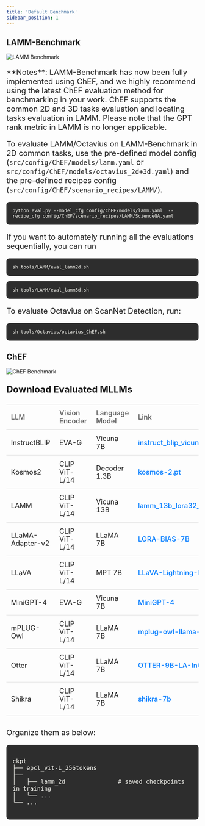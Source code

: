 ```yaml
---
title: 'Default Benchmark'
sidebar_position: 1
---
```


## LAMM-Benchmark

![LAMM Benchmark](/images/lamm-benchmark.png)

<p style="font-size: 1.25rem;">
**Notes**: LAMM-Benchmark has now been fully implemented using ChEF, and we highly recommend using the latest ChEF evaluation method for benchmarking in your work. ChEF supports the common 2D and 3D tasks evaluation and locating tasks evaluation in LAMM. Please note that the GPT rank metric in LAMM is no longer applicable.
</p>

<p style="font-size: 1.25rem;">
To evaluate LAMM/Octavius on LAMM-Benchmark in 2D common tasks, use the pre-defined model config (<code>src/config/ChEF/models/lamm.yaml</code> or <code>src/config/ChEF/models/octavius_2d+3d.yaml</code>) and the pre-defined recipes config (<code>src/config/ChEF/scenario_recipes/LAMM/</code>).
</p>

<pre style="background-color: #2d2d2d; color: #f8f8f2; padding: 16px; border-radius: 8px;">
<code>python eval.py --model_cfg config/ChEF/models/lamm.yaml  --recipe_cfg config/ChEF/scenario_recipes/LAMM/ScienceQA.yaml</code>
</pre>

<p style="font-size: 1.25rem;">
If you want to automately running all the evaluations sequentially, you can run
</p>

<pre style="background-color: #2d2d2d; color: #f8f8f2; padding: 16px; border-radius: 8px;">
<code>sh tools/LAMM/eval_lamm2d.sh</code>
</pre>

<pre style="background-color: #2d2d2d; color: #f8f8f2; padding: 16px; border-radius: 8px;">
<code>sh tools/LAMM/eval_lamm3d.sh</code>
</pre>

<p style="font-size: 1.25rem;">
To evaluate Octavius on ScanNet Detection, run:
</p>

<pre style="background-color: #2d2d2d; color: #f8f8f2; padding: 16px; border-radius: 8px;">
<code>sh tools/Octavius/octavius_ChEF.sh</code>
</pre>

## ChEF

![ChEF Benchmark](/images/ChEF.png)

<h3 style="font-size: 1.5rem; font-weight: bold; margin-top: 1.5rem;">Download Evaluated MLLMs</h3>

<table style="width: 100%; border-collapse: collapse; margin: 1.5rem 0; font-size: 1.125rem;">
  <thead>
    <tr>
      <th style="border-bottom: 1px solid #ddd; padding: 12px; text-align: left; color: #666; font-weight: 600;">LLM</th>
      <th style="border-bottom: 1px solid #ddd; padding: 12px; text-align: left; color: #666; font-weight: 600;">Vision Encoder</th>
      <th style="border-bottom: 1px solid #ddd; padding: 12px; text-align: left; color: #666; font-weight: 600;">Language Model</th>
      <th style="border-bottom: 1px solid #ddd; padding: 12px; text-align: left; color: #666; font-weight: 600;">Link</th>
    </tr>
  </thead>
  <tbody>
    <tr>
      <td style="padding: 12px; border-bottom: 1px solid #ddd;">InstructBLIP</td>
      <td style="padding: 12px; border-bottom: 1px solid #ddd;">EVA-G</td>
      <td style="padding: 12px; border-bottom: 1px solid #ddd;">Vicuna 7B</td>
      <td style="padding: 12px; border-bottom: 1px solid #ddd;"><a href="https://storage.googleapis.com/sfr-vision-language-research/LAVIS/models/InstructBLIP/instruct_blip_vicuna7b_trimmed.pth" style="color: #007bff; text-decoration: none; font-weight: 500;">instruct_blip_vicuna7b_trimmed</a></td>
    </tr>
    <tr>
      <td style="padding: 12px; border-bottom: 1px solid #ddd;">Kosmos2</td>
      <td style="padding: 12px; border-bottom: 1px solid #ddd;">CLIP ViT-L/14</td>
      <td style="padding: 12px; border-bottom: 1px solid #ddd;">Decoder 1.3B</td>
      <td style="padding: 12px; border-bottom: 1px solid #ddd;"><a href="https://conversationhub.blob.core.windows.net/beit-share-public/kosmos-2/kosmos-2.pt" style="color: #007bff; text-decoration: none; font-weight: 500;">kosmos-2.pt</a></td>
    </tr>
    <tr>
      <td style="padding: 12px; border-bottom: 1px solid #ddd;">LAMM</td>
      <td style="padding: 12px; border-bottom: 1px solid #ddd;">CLIP ViT-L/14</td>
      <td style="padding: 12px; border-bottom: 1px solid #ddd;">Vicuna 13B</td>
      <td style="padding: 12px; border-bottom: 1px solid #ddd;"><a href="https://huggingface.co/openlamm/lamm_13b_lora32_186k" style="color: #007bff; text-decoration: none; font-weight: 500;">lamm_13b_lora32_186k</a></td>
    </tr>
    <tr>
      <td style="padding: 12px; border-bottom: 1px solid #ddd;">LLaMA-Adapter-v2</td>
      <td style="padding: 12px; border-bottom: 1px solid #ddd;">CLIP ViT-L/14</td>
      <td style="padding: 12px; border-bottom: 1px solid #ddd;">LLaMA 7B</td>
      <td style="padding: 12px; border-bottom: 1px solid #ddd;"><a href="https://github.com/ml-lab/LLaMA-Adapter-2" style="color: #007bff; text-decoration: none; font-weight: 500;">LORA-BIAS-7B</a></td>
    </tr>
    <tr>
      <td style="padding: 12px; border-bottom: 1px solid #ddd;">LLaVA</td>
      <td style="padding: 12px; border-bottom: 1px solid #ddd;">CLIP ViT-L/14</td>
      <td style="padding: 12px; border-bottom: 1px solid #ddd;">MPT 7B</td>
      <td style="padding: 12px; border-bottom: 1px solid #ddd;"><a href="https://huggingface.co/liuhaotian/LLaVA-Lightning-MPT-7B-preview" style="color: #007bff; text-decoration: none; font-weight: 500;">LLaVA-Lightning-MPT-7B</a></td>
    </tr>
    <tr>
      <td style="padding: 12px; border-bottom: 1px solid #ddd;">MiniGPT-4</td>
      <td style="padding: 12px; border-bottom: 1px solid #ddd;">EVA-G</td>
      <td style="padding: 12px; border-bottom: 1px solid #ddd;">Vicuna 7B</td>
      <td style="padding: 12px; border-bottom: 1px solid #ddd;"><a href="https://huggingface.co/Vision-CAIR/MiniGPT-4" style="color: #007bff; text-decoration: none; font-weight: 500;">MiniGPT-4</a></td>
    </tr>
    <tr>
      <td style="padding: 12px; border-bottom: 1px solid #ddd;">mPLUG-Owl</td>
      <td style="padding: 12px; border-bottom: 1px solid #ddd;">CLIP ViT-L/14</td>
      <td style="padding: 12px; border-bottom: 1px solid #ddd;">LLaMA 7B</td>
      <td style="padding: 12px; border-bottom: 1px solid #ddd;"><a href="https://huggingface.co/MAGAer13/mplug-owl-llama-7b" style="color: #007bff; text-decoration: none; font-weight: 500;">mplug-owl-llama-7b</a></td>
    </tr>
    <tr>
      <td style="padding: 12px; border-bottom: 1px solid #ddd;">Otter</td>
      <td style="padding: 12px; border-bottom: 1px solid #ddd;">CLIP ViT-L/14</td>
      <td style="padding: 12px; border-bottom: 1px solid #ddd;">LLaMA 7B</td>
      <td style="padding: 12px; border-bottom: 1px solid #ddd;"><a href="https://huggingface.co/luodian/OTTER-Image-LLaMA7B-LA-InContext" style="color: #007bff; text-decoration: none; font-weight: 500;">OTTER-9B-LA-InContext</a></td>
    </tr>
    <tr>
      <td style="padding: 12px; border-bottom: 1px solid #ddd;">Shikra</td>
      <td style="padding: 12px; border-bottom: 1px solid #ddd;">CLIP ViT-L/14</td>
      <td style="padding: 12px; border-bottom: 1px solid #ddd;">LLaMA 7B</td>
      <td style="padding: 12px; border-bottom: 1px solid #ddd;"><a href="https://huggingface.co/shikras/shikra-7b-delta-v1" style="color: #007bff; text-decoration: none; font-weight: 500;">shikra-7b</a></td>
    </tr>
  </tbody>
</table>

<p style="font-size: 1.25rem; margin-top: 2rem;">
Organize them as below:
</p>

<pre style="background-color: #2d2d2d; color: #f8f8f2; padding: 16px; border-radius: 8px; font-family: 'Courier New', Courier, monospace; font-size: 1.125rem;">
<code>
ckpt
├── epcl_vit-L_256tokens
├──
│   ├── lamm_2d               # saved checkpoints in training
│   └── ...
└── ...
</code>
</pre>
